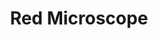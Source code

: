 ---
title: "Red Microscope"
meta_title: "Red Microscope craft"
description: "Craft de Red Microscope"
rank: "a"
draft: false
name: "Red Microscope"
recipe_img: "https://wiki.pokexgames.com/images/7/7c/Red_Microscope.png"
level: 84
craft_time: 172800
result: 1
value_npc: 1
ingredients:
  - name: "Tech Ball"
    quantity: 1
    item_img: "https://wiki.pokexgames.com/images/f/f4/Tech_Ball.png"
    value_npc: 1
  - name: "Red Dye"
    quantity: 3
    item_img: "https://wiki.pokexgames.com/images/c/c1/Red_Dye.png"
    value_npc: 1
  - name: "Lobster Claw"
    quantity: 33
    item_img: "https://wiki.pokexgames.com/images/9/9e/Lobster_Claw.png"
    value_npc: 1
  - name: "Creepy Eye"
    quantity: 5
    item_img: "https://wiki.pokexgames.com/images/6/64/Creepy_Eye.png"
    value_npc: 1
  - name: "Platinum Bar"
    quantity: 1
    item_img: "https://wiki.pokexgames.com/images/d/d2/Platinum_Bar.png"
    value_npc: 1
  - name: "Platinum Ore"
    quantity: 20
    item_img: "https://wiki.pokexgames.com/images/b/b0/Platinum_Ore.png"
    value_npc: 1
---